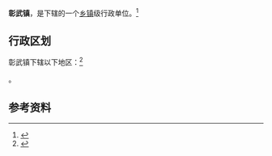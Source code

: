 {{中国乡级行政区
|景观照片文件名 = 
|景观照片描述 = 
|汉语拼音 = 
|其他语言 = 
|其他语言名称 = 
|旧称 = 
|地名出处 = 
|位置图文件名 = 
|位置图描述 = 
|自定义图片= 
|建置时间 = 
|政府驻地 = 
|毗邻 = 
|总面积 = 
|总人口 = 
|总人口年份 = 
|户籍人口 = 
|户籍人口年份 = 
|常住人口 = 
|常住人口年份 = 
|人口密度 = 
|GDP = 
|GDP年份 = 
|邮政编码 = 
|电话区号 = 418
|官方网站 = 
|网站名称 = 
|21/09/22/100/000}}

'''彰武镇'''，是{{PRC admin/fullname|21/09/22/100/000|3}}下辖的一个[[乡镇|乡镇]]级行政单位。<ref>{{PRC admin/ref sgc|{{PRC admin/parent|21/09/22/100/000}}}}</ref>

== 行政区划 ==

彰武镇下辖以下地区：<ref>{{PRC admin/ref sgc|21/09/22/100/000}}</ref>

{{PRC admin/children|21/09/22/100/000}}。

== 参考资料 ==

{{reflist}}

{{行政区划小作品}}
{{PRC admin/navcat|21/09/22/100/000}}